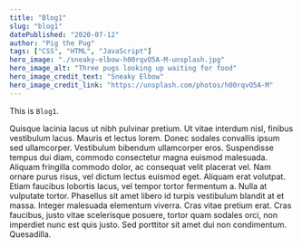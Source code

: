 ```yaml
---
title: "Blog1"
slug: "blog1"
datePublished: "2020-07-12"
author: "Pig the Pug"
tags: ["CSS", "HTML", "JavaScript"]
hero_image: "./sneaky-elbow-h00rqvO5A-M-unsplash.jpg"
hero_image_alt: "Three pugs looking up waiting for food"
hero_image_credit_text: "Sneaky Elbow"
hero_image_credit_link: "https://unsplash.com/photos/h00rqvO5A-M"
---
```


This is `Blog1`.

Quisque lacinia lacus ut nibh pulvinar pretium. Ut vitae interdum nisl, finibus vestibulum lacus. Mauris et lectus lorem. Donec sodales convallis ipsum sed ullamcorper. Vestibulum bibendum ullamcorper eros. Suspendisse tempus dui diam, commodo consectetur magna euismod malesuada. Aliquam fringilla commodo dolor, ac consequat velit placerat vel. Nam ornare purus risus, vel dictum lectus euismod eget. Aliquam erat volutpat. Etiam faucibus lobortis lacus, vel tempor tortor fermentum a. Nulla at vulputate tortor. Phasellus sit amet libero id turpis vestibulum blandit at et massa. Integer malesuada elementum viverra. Cras vitae pretium erat. Cras faucibus, justo vitae scelerisque posuere, tortor quam sodales orci, non imperdiet nunc est quis justo. Sed porttitor sit amet dui non condimentum.
Quesadilla.
